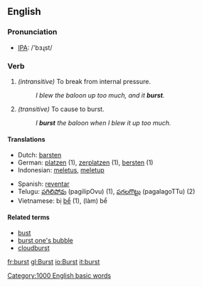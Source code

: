 ==English==

===Pronunciation===
*[[w:IPA|IPA]]: /'bɜɻst/

===Verb===
{{irregverb|'''to burst'''|'''bursts'''|'''burst'''|'''burst'''|'''[[bursting]]'''}}
#''(intransitive)'' To break from internal pressure.
#: ''I blew the baloon up too much, and it '''burst'''.''
#''(transitive)'' To cause to burst.
#: ''I '''burst''' the baloon when I blew it up too much.''

====Translations====
{{top}}
*Dutch: [[barsten]]
*German: [[platzen]] (1), [[zerplatzen]] (1), [[bersten]] (1)
*Indonesian: [[letus|meletus]], [[letup|meletup]]
{{mid}}
*Spanish: [[reventar]]
*Telugu: [[పగిలిపోవు]] (pagilipOvu) (1), [[పగలగొట్టు]] (pagalagoTTu) (2)
*Vietnamese: bị [[bể]] (1), (làm) bể
{{bottom}}

====Related terms====
*[[bust]]
*[[burst one's bubble]]
*[[cloudburst]]

[[Category:1000 English basic words]]
[[fr:burst]]
[[gl:Burst]]
[[io:Burst]]
[[it:burst]]